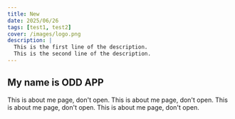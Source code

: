 ```yaml
---
title: New
date: 2025/06/26
tags: [test1, test2]
cover: /images/logo.png
description: |
  This is the first line of the description.
  This is the second line of the description.
---
```



## My name is ODD APP

This is about me page, don't open. This is about me page, don't open.
This is about me page, don't open. This is about me page, don't open.

<ImageZoom src="/images/logo.png" alt="app screen" width={500} height={300}/>

